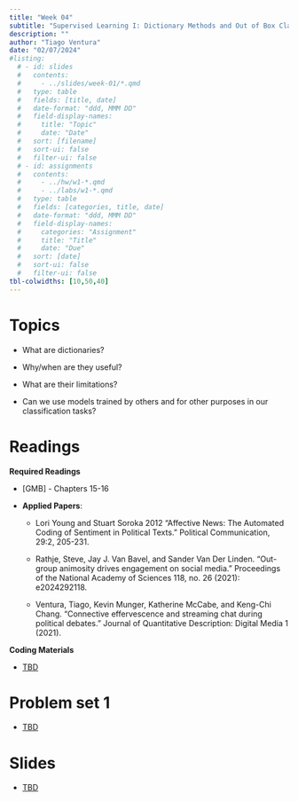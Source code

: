 ```yaml
---
title: "Week 04"
subtitle: "Supervised Learning I: Dictionary Methods and Out of Box Classifier Analysis"
description: ""
author: "Tiago Ventura"
date: "02/07/2024"
#listing:
  # - id: slides
  #   contents:
  #     - ../slides/week-01/*.qmd
  #   type: table
  #   fields: [title, date]
  #   date-format: "ddd, MMM DD"
  #   field-display-names:
  #     title: "Topic"
  #     date: "Date"
  #   sort: [filename]
  #   sort-ui: false
  #   filter-ui: false
  # - id: assignments
  #   contents:
  #     - ../hw/w1-*.qmd
  #     - ../labs/w1-*.qmd
  #   type: table
  #   fields: [categories, title, date]
  #   date-format: "ddd, MMM DD"
  #   field-display-names:
  #     categories: "Assignment"
  #     title: "Title"
  #     date: "Due"
  #   sort: [date]
  #   sort-ui: false
  #   filter-ui: false
tbl-colwidths: [10,50,40]
---
```

# Topics

- What are dictionaries? 

- Why/when are they useful?

- What are their limitations? 

- Can we use models trained by others and for other purposes in our classification tasks?


# Readings

**Required Readings**

- [GMB] - Chapters 15-16


- **Applied Papers**: 

    - Lori Young and Stuart Soroka 2012 “Affective News: The Automated Coding of Sentiment in
Political Texts.” Political Communication, 29:2, 205-231.

    - Rathje, Steve, Jay J. Van Bavel, and Sander Van Der Linden. "Out-group animosity drives engagement on social media." Proceedings of the National Academy of Sciences 118, no. 26 (2021): e2024292118.

    - Ventura, Tiago, Kevin Munger, Katherine McCabe, and Keng-Chi Chang. "Connective effervescence and streaming chat during political debates." Journal of Quantitative Description: Digital Media 1 (2021).

**Coding Materials**

- [TBD]()

# Problem set 1

- [TBD]()



# Slides

- [TBD]()